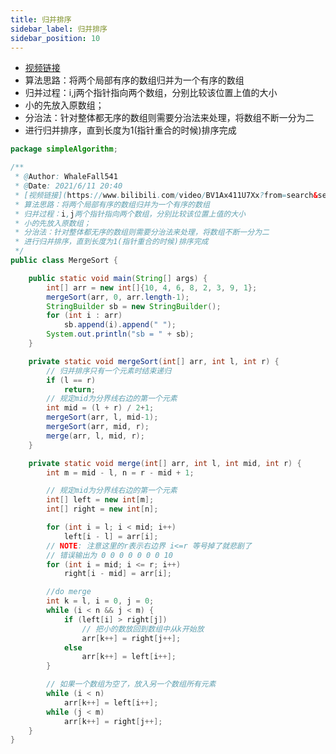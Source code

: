 ```yaml
---
title: 归并排序
sidebar_label: 归并排序
sidebar_position: 10
---
```


-   [视频链接](https://www.bilibili.com/video/BV1Ax411U7Xx?from=search&seid=2724712095992885035) 
-   算法思路：将两个局部有序的数组归并为一个有序的数组
-   归并过程：i,j两个指针指向两个数组，分别比较该位置上值的大小
-   小的先放入原数组；
-   分治法：针对整体都无序的数组则需要分治法来处理，将数组不断一分为二
-   进行归并排序，直到长度为1(指针重合的时候)排序完成

```java
package simpleAlgorithm;

/**
 * @Author: WhaleFall541
 * @Date: 2021/6/11 20:40
 * [视频链接](https://www.bilibili.com/video/BV1Ax411U7Xx?from=search&seid=2724712095992885035)
 * 算法思路：将两个局部有序的数组归并为一个有序的数组
 * 归并过程：i,j两个指针指向两个数组，分别比较该位置上值的大小
 * 小的先放入原数组；
 * 分治法：针对整体都无序的数组则需要分治法来处理，将数组不断一分为二
 * 进行归并排序，直到长度为1(指针重合的时候)排序完成
 */
public class MergeSort {

    public static void main(String[] args) {
        int[] arr = new int[]{10, 4, 6, 8, 2, 3, 9, 1};
        mergeSort(arr, 0, arr.length-1);
        StringBuilder sb = new StringBuilder();
        for (int i : arr)
            sb.append(i).append(" ");
        System.out.println("sb = " + sb);
    }

    private static void mergeSort(int[] arr, int l, int r) {
        // 归并排序只有一个元素时结束递归
        if (l == r)
            return;
        // 规定mid为分界线右边的第一个元素
        int mid = (l + r) / 2+1;
        mergeSort(arr, l, mid-1);
        mergeSort(arr, mid, r);
        merge(arr, l, mid, r);
    }

    private static void merge(int[] arr, int l, int mid, int r) {
        int m = mid - l, n = r - mid + 1;

        // 规定mid为分界线右边的第一个元素
        int[] left = new int[m];
        int[] right = new int[n];

        for (int i = l; i < mid; i++)
            left[i - l] = arr[i];
        // NOTE: 注意这里的r表示右边界 i<=r 等号掉了就悲剧了
        // 错误输出为 0 0 0 0 0 0 0 10
        for (int i = mid; i <= r; i++)
            right[i - mid] = arr[i];

        //do merge
        int k = l, i = 0, j = 0;
        while (i < n && j < m) {
            if (left[i] > right[j])
                // 把小的数放回到数组中从k开始放
                arr[k++] = right[j++];
            else
                arr[k++] = left[i++];
        }

        // 如果一个数组为空了，放入另一个数组所有元素
        while (i < n)
            arr[k++] = left[i++];
        while (j < m)
            arr[k++] = right[j++];
    }
}
```
